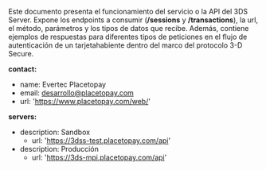 <MissingTranslationBanner />

Este documento presenta el funcionamiento del servicio o la API del 3DS Server. Expone los endpoints a consumir (**/sessions** y **/transactions**), la url, el método, parámetros y los tipos de datos que recibe. Además, contiene ejemplos de respuestas para diferentes tipos de peticiones en el flujo de autenticación de un tarjetahabiente dentro del marco del protocolo 3-D Secure.

**contact:**
 - name: Evertec Placetopay
 - email: desarrollo@placetopay.com
 - url: 'https://www.placetopay.com/web/'

**servers:**
  - description: Sandbox
    - url: 'https://3dss-test.placetopay.com/api'
  - description: Producción
    - url: 'https://3ds-mpi.placetopay.com/api'